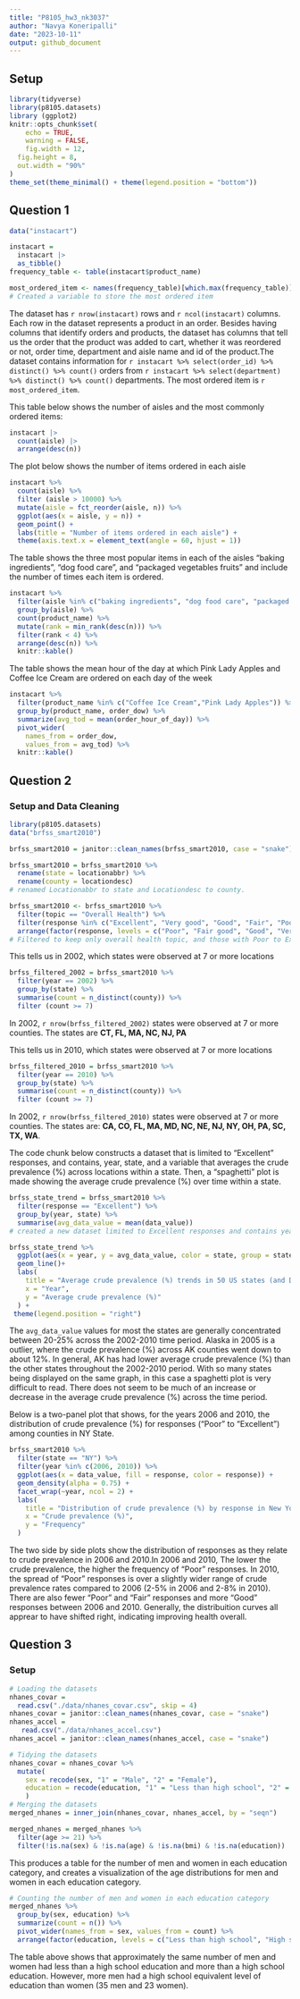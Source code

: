 ```yaml
---
title: "P8105_hw3_nk3037"
author: "Navya Koneripalli"
date: "2023-10-11"
output: github_document
---
```

## Setup
```r
library(tidyverse)
library(p8105.datasets)
library (ggplot2)
knitr::opts_chunk$set(
	echo = TRUE,
	warning = FALSE,
	fig.width = 12, 
  fig.height = 8,
  out.width = "90%"
)
theme_set(theme_minimal() + theme(legend.position = "bottom"))
```

## Question 1
```r
data("instacart")

instacart = 
  instacart |> 
  as_tibble()
frequency_table <- table(instacart$product_name)

most_ordered_item <- names(frequency_table)[which.max(frequency_table)]
# Created a variable to store the most ordered item
```
The dataset has `r nrow(instacart)` rows and `r ncol(instacart)` columns. Each row in the dataset represents a product in an order. Besides having columns that identify orders and products, the dataset has columns that tell us the order that the product was added to cart, whether it was reordered or not, order time, department and aisle name and id of the product.The dataset contains information for `r instacart %>% select(order_id) %>% distinct() %>% count()` orders from `r instacart %>% select(department) %>% distinct() %>% count()` departments. The most ordered item is `r most_ordered_item`.

This table below shows the number of aisles and the most commonly ordered items:
```r
instacart |> 
  count(aisle) |> 
  arrange(desc(n))
```

The plot below shows the number of items ordered in each aisle
```r
instacart %>% 
  count(aisle) %>%
  filter (aisle > 10000) %>% 
  mutate(aisle = fct_reorder(aisle, n)) %>% 
  ggplot(aes(x = aisle, y = n)) + 
  geom_point() +
  labs(title = "Number of items ordered in each aisle") +
  theme(axis.text.x = element_text(angle = 60, hjust = 1))
```

The table shows the three most popular items in each of the aisles “baking ingredients”, “dog food care”, and “packaged vegetables fruits” and include the number of times each item is ordered.
```r
instacart %>% 
  filter(aisle %in% c("baking ingredients", "dog food care", "packaged vegetables fruits")) %>% 
  group_by(aisle) %>%  
  count(product_name) %>% 
  mutate(rank = min_rank(desc(n))) %>% 
  filter(rank < 4) %>% 
  arrange(desc(n)) %>% 
  knitr::kable()
```

The table shows the mean hour of the day at which Pink Lady Apples and Coffee Ice Cream are ordered on each day of the week 
```r
instacart %>% 
  filter(product_name %in% c("Coffee Ice Cream","Pink Lady Apples")) %>% 
  group_by(product_name, order_dow) %>%
  summarize(avg_tod = mean(order_hour_of_day)) %>% 
  pivot_wider(
    names_from = order_dow,
    values_from = avg_tod) %>% 
  knitr::kable()
```

## Question 2
### Setup and Data Cleaning
```r
library(p8105.datasets)
data("brfss_smart2010")

brfss_smart2010 = janitor::clean_names(brfss_smart2010, case = "snake") #convert all variable names into snake_case

brfss_smart2010 = brfss_smart2010 %>% 
  rename(state = locationabbr) %>% 
  rename(county = locationdesc)
# renamed Locationabbr to state and Locationdesc to county.

brfss_smart2010 <- brfss_smart2010 %>% 
  filter(topic == "Overall Health") %>% 
  filter(response %in% c("Excellent", "Very good", "Good", "Fair", "Poor")) %>% 
  arrange(factor(response, levels = c("Poor", "Fair good", "Good", "Very good", "Excellent")))
# Filtered to keep only overall health topic, and those with Poor to Excellent responses and arranged the responses from Poor to Excellent
```

This tells us in 2002, which states were observed at 7 or more locations
```r
brfss_filtered_2002 = brfss_smart2010 %>% 
  filter(year == 2002) %>% 
  group_by(state) %>%
  summarise(count = n_distinct(county)) %>% 
  filter (count >= 7)
```

In 2002, `r nrow(brfss_filtered_2002)` states were observed at 7 or more counties. The states are **CT, FL, MA, NC, NJ, PA**

This tells us in 2010, which states were observed at 7 or more locations
```r
brfss_filtered_2010 = brfss_smart2010 %>% 
  filter(year == 2010) %>% 
  group_by(state) %>%
  summarise(count = n_distinct(county)) %>% 
  filter (count >= 7)
```

In 2002, `r nrow(brfss_filtered_2010)` states were observed at 7 or more counties. The states are: **CA, CO, FL, MA, MD, NC, NE, NJ, NY, OH, PA, SC, TX, WA**.

The code chunk below constructs a dataset that is limited to "Excellent" responses, and contains, year, state, and a variable that averages the crude prevalence (%) across locations within a state. Then, a “spaghetti” plot is made showing the average crude prevalence (%) over time within a state.
```r
brfss_state_trend = brfss_smart2010 %>%
  filter(response == "Excellent") %>%
  group_by(year, state) %>%
  summarise(avg_data_value = mean(data_value))
# created a new dataset limited to Excellent responses and contains year, state and created a new variable avg_data_value that averages data_value across counties in a state

brfss_state_trend %>% 
  ggplot(aes(x = year, y = avg_data_value, color = state, group = state)) +
  geom_line()+
  labs(
    title = "Average crude prevalence (%) trends in 50 US states (and DC) between 2002 and 2010",
    x = "Year",
    y = "Average crude prevalence (%)"
  ) +
 theme(legend.position = "right")
```

The `avg_data_value` values for most the states are generally concentrated between 20-25% across the 2002-2010 time period. Alaska in 2005 is a outlier, where the crude prevalence (%) across AK counties went down to about 12%. In general, AK has had lower average crude prevalence (%) than the other states throughout the 2002-2010 period. With so many states being displayed on the same graph, in this case a spaghetti plot is very difficult to read. There does not seem to be much of an increase or decrease in the average crude prevalence (%) across the time period.

Below is a two-panel plot that shows, for the years 2006 and 2010, the distribution of crude prevalence (%) for responses (“Poor” to “Excellent”) among counties in NY State.
```r
brfss_smart2010 %>% 
  filter(state == "NY") %>% 
  filter(year %in% c(2006, 2010)) %>% 
  ggplot(aes(x = data_value, fill = response, color = response)) +
  geom_density(alpha = 0.75) +
  facet_wrap(~year, ncol = 2) +
  labs(
    title = "Distribution of crude prevalence (%) by response in New York State (2006 vs 2010)",
    x = "Crude prevalence (%)",
    y = "Frequency"
  )
```

The two side by side plots show the distribution of responses as they relate to crude prevalence in 2006 and 2010.In 2006 and 2010, The lower the crude prevalence, the higher the frequency of "Poor" responses. In 2010, the spread of "Poor" responses is over a slightly wider range of crude prevalence rates compared to 2006 (2-5% in 2006 and 2-8% in 2010). There are also fewer "Poor" and "Fair" responses and more "Good" responses between 2006 and 2010. Generally, the distribuition curves all apprear to have shifted right, indicating improving health overall.

## Question 3
### Setup
```r
# Loading the datasets
nhanes_covar = 
  read.csv("./data/nhanes_covar.csv", skip = 4)
nhanes_covar = janitor::clean_names(nhanes_covar, case = "snake")
nhanes_accel = 
   read.csv("./data/nhanes_accel.csv")
nhanes_accel = janitor::clean_names(nhanes_accel, case = "snake")

# Tidying the datasets
nhanes_covar = nhanes_covar %>% 
  mutate(
    sex = recode(sex, "1" = "Male", "2" = "Female"), 
    education = recode(education, "1" = "Less than high school", "2" = "High school equivalent", "3" = "More than high school")
    )
# Merging the datasets
merged_nhanes = inner_join(nhanes_covar, nhanes_accel, by = "seqn")

merged_nhanes = merged_nhanes %>% 
  filter(age >= 21) %>% 
  filter(!is.na(sex) & !is.na(age) & !is.na(bmi) & !is.na(education)) 
```

This produces a table for the number of men and women in each education category, and creates a visualization of the age distributions for men and women in each education category.
```r
# Counting the number of men and women in each education category
merged_nhanes %>%
  group_by(sex, education) %>% 
  summarize(count = n()) %>%
  pivot_wider(names_from = sex, values_from = count) %>% 
  arrange(factor(education, levels = c("Less than high school", "High school equivalent", "More than high school")))
```
The table above shows that approximately the same number of men and women had less than a high school education and more than a high school education. However, more men had a high school equivalent level of education than women (35 men and 23 women). 